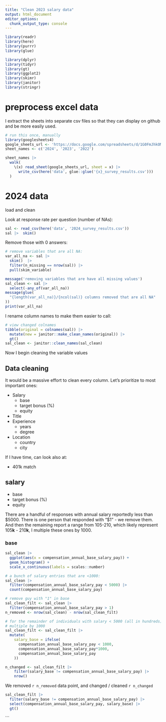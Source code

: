 ```yaml
---
title: "Clean 2023 salary data"
output: html_document
editor_options: 
  chunk_output_type: console
---
```


```r
library(readr)
library(here)
library(purrr)
library(glue)

library(dplyr)
library(tidyr)
library(gt)
library(ggplot2)
library(skimr)
library(janitor)
library(stringr)
```

# preprocess excel data 

I extract the sheets into separate csv files so that they can display on github and be more easily used.

```r
# run this once, manually
library(googlesheets4)
google_sheets_url <- 'https://docs.google.com/spreadsheets/d/1G0FmJhkOME_sv66hWmhnZS5qR2KMTY7nzkxksv46bfk/edit#gid=491268892'
sheet_names <- c('2024', '2023', '2022')

sheet_names |>  
  walk(
    \(x) read_sheet(google_sheets_url, sheet = x) |> 
      write_csv(here('data', glue::glue('{x}_survey_results.csv')))
  )

```

# 2024 data

load and clean

Look at response rate per question (number of NAs):

```r
sal <- read_csv(here('data', '2024_survey_results.csv'))
sal |>  skim()
```

Remove those with 0 answers:

```r
# remove variables that are all NA:
var_all_na <- sal |>  
  skim()  |>   
  filter(n_missing == nrow(sal)) |> 
  pull(skim_variable)

message('removing variables that are have all missing values')
sal_clean <- sal |> 
  select(-any_of(var_all_na))
message(glue(
  "{length(var_all_na)}/{ncol(sal)} columns removed that are all NA"
))
print(var_all_na)
```

I rename column names to make them easier to call:

```r
# view changed colnames
tibble(original = colnames(sal)) |> 
  mutate(new = janitor::make_clean_names(original)) |> 
  gt() 
sal_clean <- janitor::clean_names(sal_clean)
```

Now I begin cleaning the variable values

## Data cleaning

It would be a massive effort to clean every column. Let's prioritize to most important ones:

- Salary
  - base
  - target bonus (%)
  - equity
- Title
- Experience
  - years
  - degree
- Location
  - country
  - city
  
If I have time, can look also at:

- 401k match

## salary

- base
- target bonus (%)
- equity

There are a handful of responses with annual salary reportedly less than $5000. There is one person that responded with "$1" - we remove them. And then the remaining report a range from 105-210, which likely represent 105**k** - 210**k**, I multiple these ones by 1000.

### base

```r
sal_clean |>  
  ggplot(aes(x = compensation_annual_base_salary_pay)) + 
  geom_histogram() +
  scale_x_continuous(labels = scales::number)

# a bunch of salary entries that are <1000:
sal_clean |> 
  filter(compensation_annual_base_salary_pay < 5000) |> 
  count(compensation_annual_base_salary_pay)

# remove guy with "1" in base
sal_clean_filt <- sal_clean |> 
  filter(compensation_annual_base_salary_pay > 1)
n_removed <- nrow(sal_clean) - nrow(sal_clean_filt)

# for the remainder of individuals with salary < 5000 (all in hundreds), 
# multiple by 1000
sal_clean_filt <- sal_clean_filt |>  
  mutate(
    salary_base = ifelse(
      compensation_annual_base_salary_pay < 1000,
      compensation_annual_base_salary_pay*1000, 
      compensation_annual_base_salary_pay     
    ))

n_changed <- sal_clean_filt |> 
    filter(salary_base != compensation_annual_base_salary_pay) |>
    nrow() 
```

We removed `r n_removed` data point, and changed / cleaned `r n_changed` 

```r
sal_clean_filt |> 
  filter(salary_base != compensation_annual_base_salary_pay) |>
  select(compensation_annual_base_salary_pay, salary_base) |> 
  gt()
```

```

